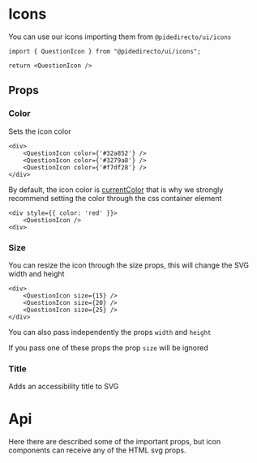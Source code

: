
<Meta title="docs/Icons" />

# Icons

You can use our icons importing them from `@pidedirecto/ui/icons`
```tsx
import { QuestionIcon } from "@pidedirecto/ui/icons";

return <QuestionIcon />
```

<IconsList />

## Props

### Color
Sets the icon color
<div style={{ display: 'flex', flexDirection: 'row', gap: 5}}>
    <QuestionIcon color={'#32a852'} />
    <QuestionIcon color={'#3279a8'} />
    <QuestionIcon color={'#f7df28'} />
</div>

```tsx
<div>
    <QuestionIcon color={'#32a852'} />
    <QuestionIcon color={'#3279a8'} />
    <QuestionIcon color={'#f7df28'} />
</div>
```


By default, the icon color is [currentColor](https://developer.mozilla.org/en-US/docs/Web/CSS/color_value#currentcolor_keyword) that is why we strongly recommend setting the color through the css container element

```tsx
<div style={{ color: 'red' }}>
    <QuestionIcon />
<div>
```

### Size
You can resize the icon through the size props, this will change the SVG width and height
<div style={{ display: 'flex', flexDirection: 'row', gap: 5, alignItems: 'center', color: '#3279a8'}}>
    <QuestionIcon size={15} />
    <QuestionIcon size={20} />
    <QuestionIcon size={25} />
</div>

```tsx
<div>
    <QuestionIcon size={15} />
    <QuestionIcon size={20} />
    <QuestionIcon size={25} />
</div>
```


You can also pass independently the props `width` and `height`

<Canvas of={IconsStories.Size} />

If you pass one of these props the prop `size` will be ignored

### Title
Adds an accessibility title to SVG

<Canvas of={IconsStories.Title} />

# Api
Here there are described some of the important props, but icon components can receive any of the HTML svg props.

<ArgTypes of={IconsStories} />

